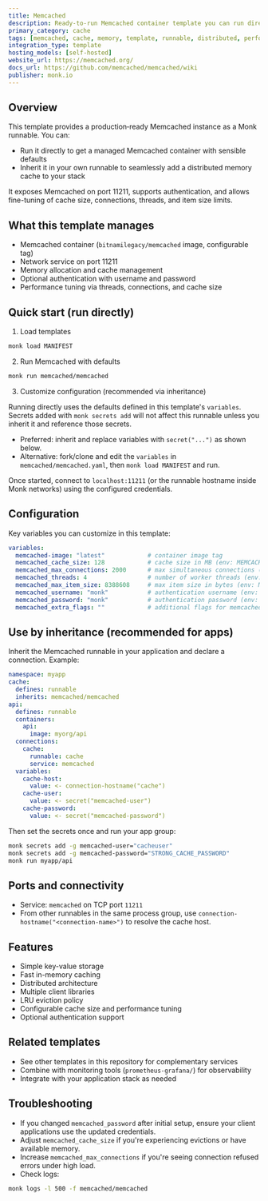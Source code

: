 ```yaml
---
title: Memcached
description: Ready-to-run Memcached container template you can run directly or inherit to integrate a high-performance distributed memory caching system into your stack.
primary_category: cache
tags: [memcached, cache, memory, template, runnable, distributed, performance]
integration_type: template
hosting_models: [self-hosted]
website_url: https://memcached.org/
docs_url: https://github.com/memcached/memcached/wiki
publisher: monk.io
---
```


## Overview

This template provides a production‑ready Memcached instance as a Monk runnable. You can:

- Run it directly to get a managed Memcached container with sensible defaults
- Inherit it in your own runnable to seamlessly add a distributed memory cache to your stack

It exposes Memcached on port 11211, supports authentication, and allows fine-tuning of cache size, connections, threads, and item size limits.

## What this template manages

- Memcached container (`bitnamilegacy/memcached` image, configurable tag)
- Network service on port 11211
- Memory allocation and cache management
- Optional authentication with username and password
- Performance tuning via threads, connections, and cache size

## Quick start (run directly)

1) Load templates

```bash
monk load MANIFEST
```

2) Run Memcached with defaults

```bash
monk run memcached/memcached
```

3) Customize configuration (recommended via inheritance)

Running directly uses the defaults defined in this template's `variables`. Secrets added with `monk secrets add` will not affect this runnable unless you inherit it and reference those secrets.

- Preferred: inherit and replace variables with `secret("...")` as shown below.
- Alternative: fork/clone and edit the `variables` in `memcached/memcached.yaml`, then `monk load MANIFEST` and run.

Once started, connect to `localhost:11211` (or the runnable hostname inside Monk networks) using the configured credentials.

## Configuration

Key variables you can customize in this template:

```yaml
variables:
  memcached-image: "latest"            # container image tag
  memcached_cache_size: 128            # cache size in MB (env: MEMCACHED_CACHE_SIZE)
  memcached_max_connections: 2000      # max simultaneous connections (env: MEMCACHED_MAX_CONNECTIONS)
  memcached_threads: 4                 # number of worker threads (env: MEMCACHED_THREADS)
  memcached_max_item_size: 8388608     # max item size in bytes (env: MEMCACHED_MAX_ITEM_SIZE)
  memcached_username: "monk"           # authentication username (env: MEMCACHED_USERNAME)
  memcached_password: "monk"           # authentication password (env: MEMCACHED_PASSWORD)
  memcached_extra_flags: ""            # additional flags for memcached (env: MEMCACHED_EXTRA_FLAGS)
```

## Use by inheritance (recommended for apps)

Inherit the Memcached runnable in your application and declare a connection. Example:

```yaml
namespace: myapp
cache:
  defines: runnable
  inherits: memcached/memcached
api:
  defines: runnable
  containers:
    api:
      image: myorg/api
  connections:
    cache:
      runnable: cache
      service: memcached
  variables:
    cache-host:
      value: <- connection-hostname("cache")
    cache-user:
      value: <- secret("memcached-user")
    cache-password:
      value: <- secret("memcached-password")
```

Then set the secrets once and run your app group:

```bash
monk secrets add -g memcached-user="cacheuser"
monk secrets add -g memcached-password="STRONG_CACHE_PASSWORD"
monk run myapp/api
```

## Ports and connectivity

- Service: `memcached` on TCP port `11211`
- From other runnables in the same process group, use `connection-hostname("<connection-name>")` to resolve the cache host.

## Features

- Simple key-value storage
- Fast in-memory caching
- Distributed architecture
- Multiple client libraries
- LRU eviction policy
- Configurable cache size and performance tuning
- Optional authentication support

## Related templates

- See other templates in this repository for complementary services
- Combine with monitoring tools (`prometheus-grafana/`) for observability
- Integrate with your application stack as needed

## Troubleshooting

- If you changed `memcached_password` after initial setup, ensure your client applications use the updated credentials.
- Adjust `memcached_cache_size` if you're experiencing evictions or have available memory.
- Increase `memcached_max_connections` if you're seeing connection refused errors under high load.
- Check logs:

```bash
monk logs -l 500 -f memcached/memcached
```

